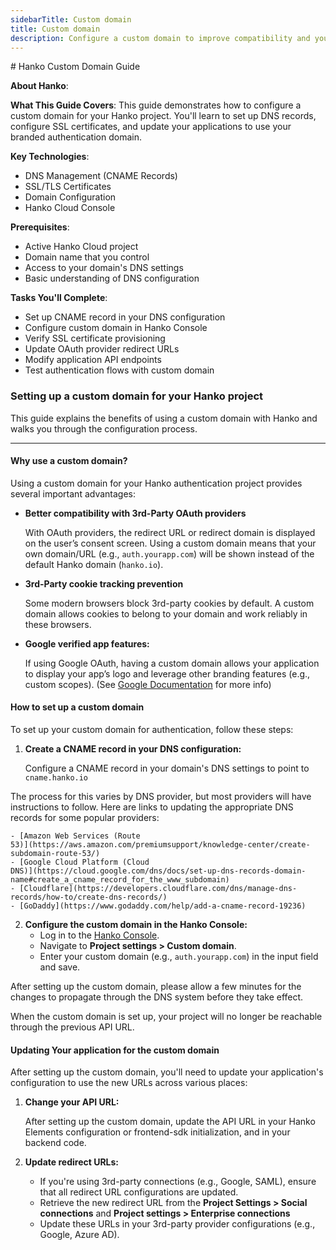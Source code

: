 ```yaml
---
sidebarTitle: Custom domain
title: Custom domain
description: Configure a custom domain to improve compatibility and your users' experience.
---
```



<div class="hidden">
# Hanko Custom Domain Guide

**About Hanko**:
<HankoAbout />

**What This Guide Covers**: This guide demonstrates how to configure a custom domain for your Hanko project. You'll learn to set up DNS records, configure SSL certificates, and update your applications to use your branded authentication domain.

**Key Technologies**: 
- DNS Management (CNAME Records)
- SSL/TLS Certificates
- Domain Configuration
- Hanko Cloud Console

**Prerequisites**: 
- Active Hanko Cloud project
- Domain name that you control
- Access to your domain's DNS settings
- Basic understanding of DNS configuration

**Tasks You'll Complete**:
- Set up CNAME record in your DNS configuration
- Configure custom domain in Hanko Console
- Verify SSL certificate provisioning
- Update OAuth provider redirect URLs
- Modify application API endpoints
- Test authentication flows with custom domain
</div>

### Setting up a custom domain for your Hanko project

This guide explains the benefits of using a custom domain with Hanko and walks you through the configuration process.

---

#### Why use a custom domain?

Using a custom domain for your Hanko authentication project provides several important advantages:

- **Better compatibility with 3rd-Party OAuth providers**

    With OAuth providers, the redirect URL or redirect domain is displayed on the user’s consent screen. Using a custom domain means that your own domain/URL (e.g., `auth.yourapp.com`) will be shown instead of the default Hanko domain (`hanko.io`).

- **3rd-Party cookie tracking prevention**

    Some modern browsers block 3rd-party cookies by default. A custom domain allows cookies to belong to your domain and work reliably in these browsers.

- **Google verified app features:**

    If using Google OAuth, having a custom domain allows your application to display your app’s logo and leverage other branding features (e.g., custom scopes). (See [Google Documentation](https://support.google.com/cloud/answer/13463073?hl=en) for more info)

#### How to set up a custom domain

To set up your custom domain for authentication, follow these steps:

1. **Create a CNAME record in your DNS configuration:**

    Configure a CNAME record in your domain's DNS settings to point to `cname.hanko.io`

<Note>
    The process for this varies by DNS provider, but most providers will have instructions to follow. Here are links to
    updating the appropriate DNS records for some popular providers:

    - [Amazon Web Services (Route
    53)](https://aws.amazon.com/premiumsupport/knowledge-center/create-subdomain-route-53/)
    - [Google Cloud Platform (Cloud
    DNS)](https://cloud.google.com/dns/docs/set-up-dns-records-domain-name#create_a_cname_record_for_the_www_subdomain)
    - [Cloudflare](https://developers.cloudflare.com/dns/manage-dns-records/how-to/create-dns-records/)
    - [GoDaddy](https://www.godaddy.com/help/add-a-cname-record-19236)
</Note>


2. **Configure the custom domain in the Hanko Console:**
    - Log in to the [Hanko Console](https://cloud.hanko.io).
    - Navigate to **Project settings > Custom domain**.
    - Enter your custom domain (e.g., `auth.yourapp.com`) in the input field and save.

<Note>
After setting up the custom domain, please allow a few minutes for the changes to propagate through the DNS system before they take effect.

When the custom domain is set up, your project will no longer be reachable through the previous API URL.
</Note>

#### Updating Your application for the custom domain

After setting up the custom domain, you'll need to update your application's configuration to use the new URLs across various places:

1. **Change your API URL:**

    After setting up the custom domain, update the API URL in your Hanko Elements configuration or frontend-sdk initialization, and in your backend code.

2. **Update redirect URLs:**
    - If you're using 3rd-party connections (e.g., Google, SAML), ensure that all redirect URL configurations are updated.
    - Retrieve the new redirect URL from the **Project Settings > Social connections** and **Project settings > Enterprise connections**
    - Update these URLs in your 3rd-party provider configurations (e.g., Google, Azure AD).
